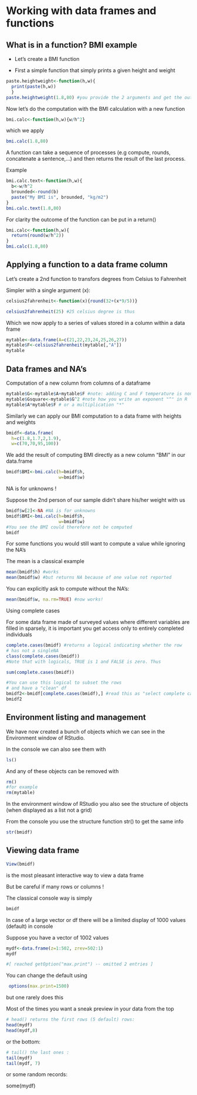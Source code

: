 # Working with data frames and functions {#sec-working-with-data-frames-and-functions}

## What is in a function? BMI example

-   Let's create a BMI function

-   First a simple function that simply prints a given height and weight

```r
paste.heightweight<-function(h,w){
  print(paste(h,w))
  }
paste.heightweight(1.8,80) #you provide the 2 arguments and get the output
```

Now let's do the computation with the BMI calculation with a new function

```r
bmi.calc<-function(h,w){w/h^2}
```

which we apply

```r
bmi.calc(1.8,80)
```

A function can take a sequence of processes (e.g compute, rounds, concatenate a sentence,...) and then returns the result of the last process.

Example

```r
bmi.calc.text<-function(h,w){
  b<-w/h^2
  brounded<-round(b)
  paste("My BMI is", brounded, "kg/m2")
}
bmi.calc.text(1.8,80)
```

For clarity the outcome of the function can be put in a return()

```r
bmi.calc<-function(h,w){
  return(round(w/h^2))
}
bmi.calc(1.8,80)
```

## Applying a function to a data frame column

Let's create a 2nd function to transfors degrees from Celsius to Fahrenheit

Simpler with a single argument (x):

```r
celsius2fahrenheit<-function(x){round(32+(x*9/5))}

celsius2fahrenheit(25) #25 celsius degree is thus 
```

Which we now apply to a series of values stored in a column within a data frame

```r
mytable<-data.frame(A=c(21,22,23,24,25,26,27))
mytable$F<-celsius2fahrenheit(mytable[,"A"])
mytable
```

## Data frames and NA's

Computation of a new column from columns of a dataframe

```r
mytable$G<-mytable$A+mytable$F #note: adding C and F temperature is nonsensical though
mytable$Gsquare<-mytable$G^2 #note how you write an exponent "^" in R
mytable$A*mytable$F # or a multiplication "*"
```

Similarly we can apply our BMI computation to a data frame with heights and weights

```r
bmidf<-data.frame(
  h=c(1.8,1.7,2,1.9),
  w=c(70,70,95,100))
```

We add the result of computing BMI directly as a new column "BMI" in our data.frame

```r
bmidf$BMI<-bmi.calc(h=bmidf$h,
                    w=bmidf$w)
```

NA is for unknowns !

Suppose the 2nd person of our sample didn't share his/her weight with us

```r
bmidf$w[2]<-NA #NA is for unknowns
bmidf$BMI<-bmi.calc(h=bmidf$h,
                    w=bmidf$w)
#You see the BMI could therefore not be computed
bmidf
```

For some functions you would still want to compute a value while ignoring the NA's

The mean is a classical example

```r
mean(bmidf$h) #works
mean(bmidf$w) #but returns NA because of one value not reported
```

You can explicitly ask to compute without the NA's:

```r
mean(bmidf$w, na.rm=TRUE) #now works!
```

Using complete cases

For some data frame made of surveyed values where different variables are filled in sparsely, it is important you get access only to entirely completed individuals

```r
complete.cases(bmidf) #returns a logical indicating whether the row 
# has not a singleNA
class(complete.cases(bmidf))
#Note that with logicals, TRUE is 1 and FALSE is zero. Thus

sum(complete.cases(bmidf))

#You can use this logical to subset the rows
# and have a "clean" df
bmidf2<-bmidf[complete.cases(bmidf),] #read this as "select complete cases rows with all columns
bmidf2
```

## Environment listing and management

We have now created a bunch of objects which we can see in the Environment window of RStudio.

In the console we can also see them with

```r
ls()
```

And any of these objects can be removed with

```r
rm()
#for example
rm(mytable)
```

In the environment window of RStudio you also see the structure of objects (when displayed as a list not a grid)

From the console you use the structure function str() to get the same info

```r
str(bmidf)
```

## Viewing data frame

```r
View(bmidf)
```

is the most pleasant interactive way to view a data frame

But be careful if many rows or columns !

The classical console way is simply

```r
bmidf
```

In case of a large vector or df there will be a limited display of 1000 values (default) in console

Suppose you have a vector of 1002 values

```r
mydf<-data.frame(z=1:502, zrev=502:1)
mydf
```

```r
#[ reached getOption("max.print") -- omitted 2 entries ]
```

You can change the default using

```r
 options(max.print=1500)
```

but one rarely does this

Most of the times you want a sneak preview in your data from the top

```r
# head() returns the first rows (5 default) rows:
head(mydf)
head(mydf,8)
```

or the bottom:

```r
# tail() the last ones :
tail(mydf)
tail(mydf, 7)
```

or some random records:

some(mydf)
